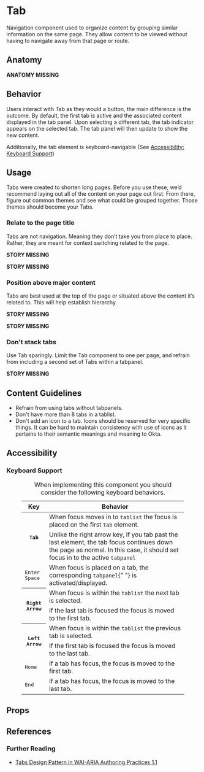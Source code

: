 
# Tab

Navigation component used to organize content by grouping similar information on the same page. They allow content to be viewed without having to navigate away from that page or route.

## Anatomy

**ANATOMY MISSING**

## Behavior

Users interact with Tab as they would a button, the main difference is the outcome. By default, the first tab is active and the associated content displayed in the tab panel. Upon selecting a different tab, the tab indicator appears on the selected tab. The tab panel will then update to show the new content.

Additionally, the tab element is keyboard-navigable (See [Accessibility: Keyboard Support](#keyboard-support))

<Canvas>
  <Story id="components-tabs--default" />
</Canvas>

## Usage

Tabs were created to shorten long pages. Before you use these, we’d recommend laying
out all of the content on your page out first. From there, figure out common themes and
see what could be grouped together. Those themes should become your Tabs.

### Relate to the page title

Tabs are not navigation. Meaning they don’t take you from place to place. Rather, they are meant for context switching related to the page.

**STORY MISSING**

**STORY MISSING**

### Position above major content

Tabs are best used at the top of the page or situated above the content it’s related to. This will help establish hierarchy.

**STORY MISSING**

**STORY MISSING**

### Don't stack tabs

Use Tab sparingly. Limit the Tab component to one per page, and refrain from including a second set of Tabs within a tabpanel.

**STORY MISSING**

## Content Guidelines

- Refrain from using tabs without tabpanels.
- Don't have more than 8 tabs in a tablist.
- Don't add an icon to a tab. Icons should be reserved for very specific things. It can be hard to maintain consistency with use of icons as it pertains to their semantic meanings and meaning to Okta.

## Accessibility

### Keyboard Support

<figure class="ods-table--figure">
  <table class="ods-table">
    <caption>
      When implementing this component you should consider the following
      keyboard behaviors.
    </caption>
    <thead>
      <tr>
        <th scope="column">Key</th>
        <th scope="column">Behavior</th>
      </tr>
    </thead>
    <tbody>
      <tr>
        <th scope="row" rowspan="2">
          <kbd>Tab</kbd>
        </th>
        <td>
          When focus moves in to <code>tablist</code> the focus is placed on the
          first <code>tab</code> element.
        </td>
      </tr>
      <tr>
        <td>
          Unlike the right arrow key, if you tab past the last element, the tab
          focus continues down the page as normal. In this case, it should set
          focus in to the active <code>tabpanel</code>
        </td>
      </tr>
      <tr>
        <td>
          <kbd>Enter</kbd> <kbd>Space</kbd>
        </td>
        <td>
          When focus is placed on a tab, the corresponding <code>tabpanel</code>{" "}
          is activated/displayed.
        </td>
      </tr>
      <tr>
        <th scope="row" rowspan="2">
          <kbd>Right Arrow</kbd>
        </th>
        <td>
          When focus is within the <code>tablist</code> the next tab is
          selected.
        </td>
      </tr>
      <tr>
        <td>If the last tab is focused the focus is moved to the first tab.</td>
      </tr>
      <tr>
        <th scope="row" rowspan="2">
          <kbd>Left Arrow</kbd>
        </th>
        <td>
          When focus is within the <code>tablist</code> the previous tab is
          selected.
        </td>
      </tr>
      <tr>
        <td>If the first tab is focused the focus is moved to the last tab.</td>
      </tr>
      <tr>
        <td>
          <kbd>Home</kbd>
        </td>
        <td>If a tab has focus, the focus is moved to the first tab.</td>
      </tr>
      <tr>
        <td>
          <kbd>End</kbd>
        </td>
        <td>If a tab has focus, the focus is moved to the last tab.</td>
      </tr>
    </tbody>
  </table>
</figure>

## Props

<ArgsTable />

<ThemeTable componentThemeReducer={theme} />

## References

### Further Reading

- [Tabs Design Pattern in WAI-ARIA Authoring Practices 1.1](https://www.w3.org/TR/wai-aria-practices-1.1/#tabpanel)

